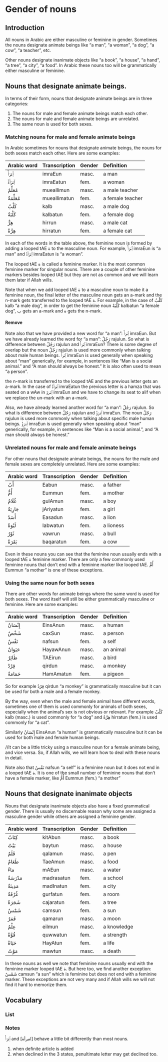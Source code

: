 # Gender of nouns

## Introduction

All nouns in Arabic are either masculine or feminine in gender. Sometimes the nouns designate animate beings like "a man", "a woman", "a dog", "a cow", "a teacher", etc.

Other nouns designate inanimate objects like "a book", "a house", "a hand", "a tree", "a city", "a food". In Arabic these nouns too will be grammatically either masculine or feminine.

## Nouns that designate animate beings.

In terms of their form, nouns that designate animate beings are in three categories:

1. The nouns for male and female animate beings match each other.
2. The nouns for male and female animate beings are unrelated.
3. The same noun is used for both sexes.

### Matching nouns for male and female animate beings

In Arabic sometimes for nouns that designate animate beings, the nouns for both sexes match each other. Here are some examples:

Arabic word | Transcription|Gender | Definition
:-----------|:-----------|:---|:----------------
[ٱِمْرَأٌ]{.ar} |[imraEun]{.trn}     |masc.|a man
[ٱِمْرَأَةٌ]{.ar}|[imraEatun]{.trn}   |fem. |a woman
[مُعَلِّمٌ]{.ar} |[mueallimun]{.trn}  |masc.|a male teacher
[مُعَلِّمَةٌ]{.ar}|[mueallimatun]{.trn}|fem. |a female teacher
[كَلْبٌ]{.ar}  |[kalb]{.trn}        |masc.|a male dog
[كَلْبَةٌ]{.ar} |[kalbatun]{.trn}    |fem. |a female dog
[هِرٌّ]{.ar}   |[hirrun]{.trn}      |masc.|a male cat
[هِرَّةٌ]{.ar}  |[hirratun]{.trn}    |fem. |a female cat

In each of the words in the table above, the feminine noun is formed by adding a looped [tAE]{.trn} [ة]{.ar} to the masculine noun. For example, [ٱِمْرَأٌ]{.ar} [imraEun]{.trn} is "a man" and [ٱِمْرَأَةٌ]{.ar} [imraEatun]{.trn} is "a woman".

The looped [tAE]{.trn} [ة]{.ar} is called a feminine marker. It is the most common feminine marker for singular nouns. There are a couple of other feminine markers besides looped [tAE]{.trn} but they are not as common and we will learn them later if Allah wills.
 
Note that when we add looped [tAE]{.trn} [ة]{.ar} to a masculine noun to make it a feminine noun, the final letter of the masculine noun gets an [a]{.trn}-mark and the [n]{.trn}-mark gets transferred to the looped [tAE]{.trn} [ة]{.ar}. For example, in the case of [كَلْبٌ]{.ar} [kalb]{.trn} "a male dog", in order to get the feminine noun [كَلْبَةٌ]{.ar} [kalbatun]{.trn} "a female dog", [ب]{.ar} gets an [a]{.trn}-mark and [ة]{.ar} gets the [n]{.trn}-mark.

#### Remove

Note also that we have provided a new word for "a man": [ٱِمْرَأٌ]{.ar} [imraEun]{.trn}.
But we have already learned the word for "a man": [رَجُلٌ]{.ar} [rajulun]{.trn}. So what is difference between [رَجُلٌ]{.ar} [rajulun]{.trn} and [ٱِمْرَأٌ]{.ar} [imraEun]{.trn}?
There is some degree of overlap but the noun [رَجُلٌ]{.ar} [rajulun]{.trn} is used more commonly when talking about male human beings.
[ٱِمْرَأٌ]{.ar} [imraEun]{.trn} is used generally when speaking about "man" generically, for example, in sentences like "Man is a social animal." and "A man should always be honest." It is also often used to mean "a person".

the [n]{.trn}-mark is transferred to the looped [tAE]{.trn} and the previous letter gets an [a]{.trn}-mark. In the case of [ٱِمْرَأَةٌ]{.ar} [imraEatun]{.trn} the previous letter is a [hamza]{.trn} that was seated on a [wAw]{.trn} in [ٱِمْرَوٌ]{.ar} [imraEun]{.trn} and we have to change its seat to [alif]{.trn} when we replace the [un]{.trn}-mark with an [a]{.trn}-mark.

Also, we have already learned another word for "a man": [رَجُلٌ]{.ar} [rajulun]{.trn}. So what is difference between [رَجُلٌ]{.ar} [rajulun]{.trn} and [ٱِمْرَؤٌ]{.ar} [imraEun]{.trn}.
The noun [رَجُلٌ]{.ar} [rajulun]{.trn} is used more commonly when talking about specific male human beings.
[ٱِمْرَؤٌ]{.ar} [imraEun]{.trn} is used generally when speaking about "man" generically, for example, in sentences like "Man is a social animal.", and "A man should always be honest."

### Unrelated nouns for male and female animate beings

For other nouns that designate animate beings, the nouns for the male and female sexes are completely unrelated. Here are some examples:

Arabic word | Transcription|Gender | Definition
:-----------|:-----------|:---|:----------------
[أَبٌ]{.ar}   |[Eabun]{.trn}     |masc.|a father
[أُمٌّ]{.ar}   |[Eummun]{.trn}    |fem. |a mother
[غُلَامٌ]{.ar} |[gulAmun]{.trn}   |masc.|a boy
[جَارِيَةٌ]{.ar}|[jAriyatun]{.trn} |fem. |a girl
[أَسَدٌ]{.ar}  |[Easadun]{.trn}   |masc.|a lion
[لَبْوَةٌ]{.ar} |[labwatun]{.trn}  |fem. |a lioness
[ثَوْرٌ]{.ar}  |[vawrun]{.trn}    |masc.|a bull
[بَقَرَةٌ]{.ar} |[baqaratun]{.trn} |fem. |a cow

Even in these nouns you can see that the feminine noun usually ends with a looped [tAE]{.trn} [ة]{.ar} feminine marker. There are only a few commonly used feminine nouns that don't end with a feminine marker like looped [tAE]{.trn}. [أُمٌّ]{.ar} [Eummun]{.trn} "a mother" is one of these exceptions.

### Using the same noun for both sexes

There are other words for animate beings where the same word is used for both sexes. The word itself will still be either grammatically masculine or feminine. Here are some examples:

Arabic word | Transcription|Gender | Definition
:-----------|:-----------|:---|:----------------
[إِنْسَانٌ]{.ar}|[EinsAnun]{.trn}  |masc.|a human
[شَخْصٌ]{.ar}  |[caxSun]{.trn}    |masc.|a person
[نَفْسٌ]{.ar}  |[nafsun]{.trn}    |fem. |a self
[حَيَوَانٌ]{.ar}|[HayawAnun]{.trn} |masc.|an animal
[طَائِرٌ]{.ar} |[TAEirun]{.trn}   |masc.|a bird
[قِرْدٌ]{.ar}  |[qirdun]{.trn}    |masc.|a monkey
[حَمَامَةٌ]{.ar}|[HamAmatun]{.trn} |fem. |a pigeon

So for example [قِرْدٌ]{.ar} [qirdun]{.trn} "a monkey" is grammatically masculine but it can be used for both a male and a female monkey.

By the way, even when the male and female animal have different words, sometimes one of them is used commonly for animals of both sexes, especially when the animal's sex is not obvious or relevant. For example 
[كَلْبٌ]{.ar} [kalb]{.trn} (masc.) is used commonly for "a dog" and [هِرَّةٌ]{.ar} [hirratun]{.trn} (fem.) is used commonly for "a cat".

Similarly [إِنْسَانٌ]{.ar} [EinsAnun]{.trn} "a human" is grammatically masculine but it can be used for both male and female human beings.

//It can be a little tricky using a masculine noun for a female animate being, and vice versa. So, if Allah wills, we will learn how to deal with these nouns in detail.

Note also that [نَفْسٌ]{.ar} [nafsun]{.trn} "a self" is a feminine noun but it does not end in a looped [tAE]{.trn} [ة]{.ar}. It is one of the small number of feminine nouns that don't have a female marker, like [أُمٌّ]{.ar} [Eummun]{.trn} (fem.) "a mother"

## Nouns that designate inanimate objects

Nouns that designate inanimate objects also have a fixed grammatical gender. There is usually no discernable reason why some are assigned a masculine gender while others are assigned a feminine gender.

Arabic word | Transcription|Gender | Definition
:-----------|:-----------|:---|:----------------
[كِتَابٌ]{.ar} |[kitAbun]{.trn}   |masc.|a book
[بَيْتٌ]{.ar}  |[baytun]{.trn}    |masc.|a house
[قَلَمٌ]{.ar}  |[qalamun]{.trn}   |masc.|a pen
[طَعَامٌ]{.ar} |[TaeAmun]{.trn}   |masc.|a food
[مَاءٌ]{.ar}  |[mAEun]{.trn}     |masc.|a water
[مَدْرَسَةٌ]{.ar}|[madrasatun]{.trn}|fem. |a school
[مَدِينَةٌ]{.ar}|[madInatun]{.trn} |fem. |a city
[غُرْفَةٌ]{.ar} |[gurfatun]{.trn}  |fem. |a room
[شَجَرَةٌ]{.ar} |[cajaratun]{.trn} |fem. |a tree
[شَمْسٌ]{.ar}  |[camsun]{.trn}    |fem. |a sun
[قَمَرٌ]{.ar}  |[qamarun]{.trn}   |masc.|a moon
[عِلْمٌ]{.ar}  |[eilmun]{.trn}    |masc.|a knowledge
[قُوَّةٌ]{.ar}  |[quwwatun]{.trn}  |fem. |a strength
[حَيَاةٌ]{.ar} |[HayAtun]{.trn}   |fem. |a life
[مَوْتٌ]{.ar}  |[mawtun]{.trn}    |masc.|a death

In these nouns as well we note that feminine nouns usually end with the feminine marker looped [tAE]{.trn} [ة]{.ar}. 
But here too, we find another exception:
[شَمْسٌ]{.ar} [camsun]{.trn} "a sun" which is feminine but does not end with a feminine marker.
These exceptions are not very many and if Allah wills we will not find it hard to memorize them.

## Vocabulary

### List

### Notes

[ٱِمْرَأٌ]{.ar} and [امرأة] behave a little bit differently than most nouns.

1. when definite article is added
2. when declined in the 3 states, penultimate letter may get declined too.
